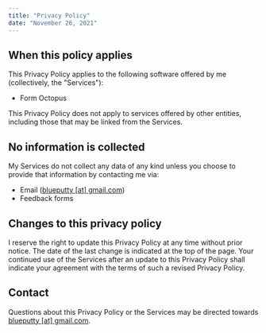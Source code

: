 ```yaml
---
title: "Privacy Policy"
date: "November 26, 2021"
---
```


## When this policy applies

This Privacy Policy applies to the following software offered by me (collectively, the "Services"):

- Form Octopus
<!-- - Tabs Aside -->

This Privacy Policy does not apply to services offered by other entities, including those that may be linked from the Services.

## No information is collected

My Services do not collect any data of any kind unless you choose to provide that information by contacting me via:

- Email ([blueputty [at] gmail.com](mailto:blueputty01@gmail.com))
- Feedback forms

## Changes to this privacy policy

I reserve the right to update this Privacy Policy at any time without prior notice. The date of the last change is indicated at the top of the page. Your continued use of the Services after an update to this Privacy Policy shall indicate your agreement with the terms of such a revised Privacy Policy.

## Contact

Questions about this Privacy Policy or the Services may be directed towards [blueputty [at] gmail.com](mailto:blueputty01@gmail.com).
